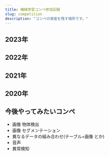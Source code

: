 ```yaml
---
title: 機械学習コンペ参加記録
slug: competition
description: "コンペの資産を残す場所です。"
---
```


## 2023年

<div class="grid lg:grid-cols-2 gap-3">

<Competition
    title="IceCube - Neutrinos in Deep Ice 🥉"
    description="テーブルデータ、グラフデータ、時系列データ、回帰"
    image="/project/233083637-0c4127c3-86e9-4850-8c1c-ed7eb83c6985.png"
    compe_url="https://www.kaggle.com/competitions/icecube-neutrinos-in-deep-ice"
    github_url="https://github.com/IMOKURI/kaggle-ice-cube"
    />

</div>


## 2022年

<div class="grid lg:grid-cols-2 gap-3">

<Competition
    title="Ubiquant Market Prediction"
    description="テーブルデータ、時系列データ、回帰、ピアソン相関係数"
    image="/project/20230216140346.png"
    compe_url="https://www.kaggle.com/competitions/ubiquant-market-prediction"
    github_url="https://github.com/IMOKURI/ubiquant-market-prediction"
    />

<Competition
    title="Open Problems - Multimodal Single-Cell Integration 🥈"
    description="テーブルデータ、回帰、マルチラベル、ピアソン相関係数"
    image="/project/20230216125357.png"
    compe_url="https://www.kaggle.com/competitions/open-problems-multimodal"
    github_url="https://github.com/IMOKURI/kaggle-multimodal-single-cell-integration"
    solution_url="/blog/2022/11/kaggle-multimodal-single-cell-integration/"
    />

</div>


## 2021年

<div class="grid lg:grid-cols-2 gap-3">

<Competition
    title="Cassava Leaf Disease Classification 🥈"
    description="画像データ、分類、正解率"
    image="/project/20230216125413.png"
    compe_url="https://www.kaggle.com/c/cassava-leaf-disease-classification"
    github_url="https://github.com/IMOKURI/Cassava-Leaf-Disease-Classification"
    solution_url="https://www.kaggle.com/c/cassava-leaf-disease-classification/discussion/220599"
    />

<Competition
    title="#11 [初心者歓迎! / 画像編] atmaCup"
    description="画像データ、分類、RMSE"
    image="/project/20230216125447.png"
    compe_url="https://www.guruguru.science/competitions/17"
    github_url="https://github.com/IMOKURI/atmacup11"
    />

<Competition
    title="Hungry Geese 🥇"
    description="強化学習"
    image="/project/20230216140356.png"
    compe_url="https://www.kaggle.com/c/hungry-geese"
    github_url="https://github.com/IMOKURI/Hungry-Geese"
    solution_url="https://www.kaggle.com/c/hungry-geese/discussion/263690"
    />

<Competition
    title="医学論文の自動仕分けチャレンジ"
    description="自然言語処理、分類、F Beta Score"
    image="/project/20230216125541.png"
    compe_url="https://signate.jp/competitions/471"
    github_url="https://github.com/IMOKURI/signate-471"
    />

<Competition
    title="chaii - Hindi and Tamil Question Answering 🥉"
    description="自然言語処理、QA、Jaccard score"
    image="/project/20230216125608.png"
    compe_url="https://www.kaggle.com/c/chaii-hindi-and-tamil-question-answering"
    github_url="https://github.com/IMOKURI/chaii-Hindi-and-Tamil-QA"
    />

<Competition
    title="PetFinder.my - Pawpularity Contest 🥉"
    description="画像スコアリング、回帰、RMSE"
    image="/project/20230216125628.png"
    compe_url="https://www.kaggle.com/c/petfinder-pawpularity-score"
    github_url="https://github.com/IMOKURI/petfinder-pawpularity-score"
    />

</div>


## 2020年

<div class="grid lg:grid-cols-2 gap-3">

<Competition
    title="【第1回 Beginner限定コンペ】銀行の顧客ターゲティング"
    description="テーブルデータ、回帰、AUC"
    image="/project/20230216125645.png"
    compe_url="https://signate.jp/competitions/292"
    github_url="https://github.com/IMOKURI/signate-292"
    solution_url="/blog/2020/09/signate-292/"
    />

<Competition
    title="Mechanisms of Action (MoA) Prediction"
    description="テーブルデータ、分類、マルチラベル、Log Loss"
    image="/project/20230216125707.png"
    compe_url="https://www.kaggle.com/c/lish-moa"
    github_url="https://github.com/IMOKURI/kaggle-lish-moa"
    solution_url="/blog/2020/12/kaggle-lish-moa/"
    />

</div>


## 今後やってみたいコンペ

- 画像 物体検出
- 画像 セグメンテーション
- 異なるデータの組み合わせ(テーブル+画像 とか)
- 音声
- 異常検知
